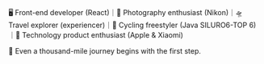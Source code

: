 <div class="flex flex-col gap-2">
  <p>
    🖥️ Front-end developer (React)｜📸 Photography enthusiast (Nikon)｜🛸 Travel
    explorer (experiencer)｜🚴 Cycling freestyler (Java SILURO6-TOP 6)｜🍎
    Technology product enthusiast (Apple & Xiaomi)
  </p>
  <p>💬 Even a thousand-mile journey begins with the first step.</p>
</div>
